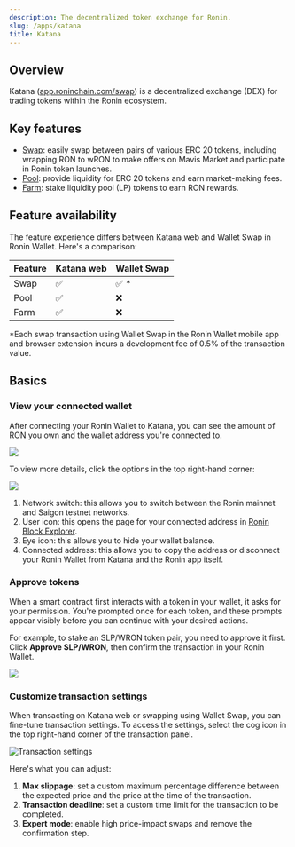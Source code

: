```yaml
---
description: The decentralized token exchange for Ronin.
slug: /apps/katana
title: Katana
---
```



## Overview

Katana ([app.roninchain.com/swap](https://app.roninchain.com/swap)) is a decentralized exchange (DEX) for trading tokens within the Ronin ecosystem. 

## Key features

* [Swap](./guides/swap.mdx): easily swap between pairs of various ERC 20 tokens, including wrapping RON to wRON to make offers on Mavis Market and participate in Ronin token launches.
* [Pool](./guides/pool.mdx): provide liquidity for ERC 20 tokens and earn market-making fees.
* [Farm](./guides/farm.mdx): stake liquidity pool (LP) tokens to earn RON rewards.

## Feature availability

The feature experience differs between Katana web and Wallet Swap in Ronin Wallet. Here's a comparison:

|Feature|Katana web|Wallet Swap|
|---|---|---|
|Swap|✅|✅ \*|
|Pool|✅|❌|
|Farm|✅|❌|

\*Each swap transaction using Wallet Swap in the Ronin Wallet mobile app and browser extension incurs a development fee of 0.5% of the transaction value.

## Basics

### View your connected wallet

After connecting your Ronin Wallet to Katana, you can see the amount of RON you own and the wallet address you're connected to.

<img src={walletBalance} width={1000} />

To view more details, click the options in the top right-hand corner:

<img src={walletOptions} width={1000} />

1. Network switch: this allows you to switch between the Ronin mainnet and Saigon testnet networks.
2. User icon: this opens the page for your connected address in [Ronin Block Explorer](https://app.roninchain.com/).
3. Eye icon: this allows you to hide your wallet balance.
4. Connected address: this allows you to copy the address or disconnect your Ronin Wallet from Katana and the Ronin app itself.

### Approve tokens

When a smart contract first interacts with a token in your wallet, it asks for your permission. You're prompted once for each token, and these prompts appear visibly before you can continue with your desired actions. 

For example, to stake an SLP/WRON token pair, you need to approve it first. Click **Approve SLP/WRON**, then confirm the transaction in your Ronin Wallet.

<img src={approveTokens} width={1000} />

### Customize transaction settings

When transacting on Katana web or swapping using Wallet Swap, you can fine-tune transaction settings. To access the settings, select the cog icon in the top right-hand corner of the transaction panel.

![Transaction settings](./assets/katana-txn-settings.png)

Here's what you can adjust:

1. **Max slippage**: set a custom maximum percentage difference between the expected price and the price at the time of the transaction.
2. **Transaction deadline**: set a custom time limit for the transaction to be completed.
3. **Expert mode**: enable high price-impact swaps and remove the confirmation step.
